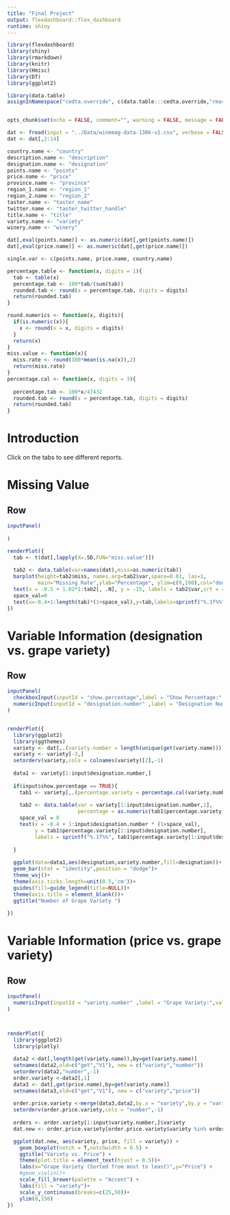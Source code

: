 ```yaml
---
title: "Final Project"
output: flexdashboard::flex_dashboard
runtime: shiny
---
```



```r
library(flexdashboard)
library(shiny)
library(rmarkdown)
library(knitr)
library(Hmisc)
library(DT)
library(ggplot2)

library(data.table)
assignInNamespace("cedta.override", c(data.table:::cedta.override,"rmarkdown"), "data.table")


opts_chunk$set(echo = FALSE, comment="", warning = FALSE, message = FALSE, tidy.opts=list(width.cutoff=55), tidy = TRUE)

```


```r
dat <- fread(input = "../Data/winemag-data-130k-v2.csv", verbose = FALSE,na.strings=c(""))
dat <- dat[,2:14]

```


```r
country.name <- "country"
description.name <- "description"           
designation.name <- "designation"           
points.name <- "points"               
price.name <- "price"                 
province.name <- "province"              
region_1.name <- "region_1"              
region_2.name <- "region_2"             
taster.name <- "taster_name"           
twitter.name <- "taster_twitter_handle" 
title.name <- "title"                 
variety.name <- "variety"              
winery.name <- "winery"               

dat[,eval(points.name)] <- as.numeric(dat[,get(points.name)])
dat[,eval(price.name)] <- as.numeric(dat[,get(price.name)])

single.var <- c(points.name, price.name, country.name)


```

```r
percentage.table <- function(x, digits = 1){
  tab <- table(x)
  percentage.tab <- 100*tab/(sum(tab))
  rounded.tab <- round(x = percentage.tab, digits = digits)
  return(rounded.tab)
}

round.numerics <- function(x, digits){
  if(is.numeric(x)){
    x <- round(x = x, digits = digits)
  }
  return(x)
}
miss.value <- function(x){
  miss.rate <- round(100*mean(is.na(x)),2)
  return(miss.rate)
}
percentage.cal <- function(x, digits = 3){
  
  percentage.tab <- 100*x/47432
  rounded.tab <- round(x = percentage.tab, digits = digits)
  return(rounded.tab)
}
```


Introduction
=====================================  


Click on the tabs to see different reports.


Missing Value
===================================


Row {data-height=500}
-------------------------------------

```r
inputPanel(
  
)

renderPlot({
  tab <- t(dat[,lapply(X=.SD,FUN="miss.value")])
  
  tab2 <- data.table(var=names(dat),miss=as.numeric(tab))
  barplot(height=tab2$miss, names.arg=tab2$var,space=0.01, las=1,
          main="Missing Rate",ylab="Percentage", ylim=c(0,100),col="dodgerblue")
  text(x = -0.5 + 1.02*1:tab2[, .N], y = -15, labels = tab2$var,srt = 45, cex = 1, pos = 2)
  space_val=0
  text(x=-0.4+1:length(tab)*(1+space_val),y=tab,labels=sprintf("%.1f%%",tab),pos=3)
})
```


Variable Information (designation vs. grape variety)
=====================================  


Row {data-height=800}
-------------------------------------



```r
inputPanel(
  checkboxInput(inputId = "show.percentage",label = "Show Percentage:",value = T),
  numericInput(inputId = "designation.number" ,label = "Designation Numbers:",value =3, min = 3,max = 15,step =1)
)


renderPlot({
  library(ggplot2)
  library(ggthemes)
  variety <- dat[,.(variety.number = length(unique(get(variety.name)))),by = designation.name]
  variety <- variety[-3,]
  setorderv(variety,cols = colnames(variety)[2],-1)
  
  data1 <- variety[1:input$designation.number,]
  
  if(input$show.percentage == TRUE){
    tab1 <- variety[,.(percentage.variety = percentage.cal(variety.number))]
    
    tab2 <- data.table(var = variety[1:input$designation.number,1], 
                       percentage = as.numeric(tab1$percentage.variety)[1:input$designation.number])
    space_val = 0
    text(x = -0.4 + 1:input$designation.number * (1+space_val), 
         y = tab1$percentage.variety[1:input$designation.number], 
         labels = sprintf("%.1f%%", tab1$percentage.variety[1:input$designation.number]), pos = 3)
    
  }
  
  ggplot(data=data1,aes(designation,variety.number,fill=designation))+
  geom_bar(stat = "identity",position = "dodge")+
  theme_wsj()+
  theme(axis.ticks.length=unit(0.5,'cm'))+
  guides(fill=guide_legend(title=NULL))+
  theme(axis.title = element_blank())+
  ggtitle("Number of Grape Variety ")
  
})


```

Variable Information (price vs. grape variety)
=====================================  


Row {data-height=800}
-------------------------------------

```r

inputPanel(
  numericInput(inputId = "variety.number" ,label = "Grape Variety:",value =3, min = 3,max = 20,step =1)
)



renderPlot({
  library(ggplot2)
  library(plotly)
  
  data2 <-dat[,length(get(variety.name)),by=get(variety.name)]
  setnames(data2,old=c("get","V1"), new = c("variety","number"))
  setorderv(data2,"number",-1)
  order.variety <-data2[,1]
  data3 <- dat[,get(price.name),by=get(variety.name)]
  setnames(data3,old=c("get","V1"), new = c("variety","price"))
  
  order.price.variety <-merge(data3,data2,by.x = "variety",by.y = "variety", all=T)
  setorderv(order.price.variety,cols = "number",-1)
  
  orders <- order.variety[1:input$variety.number,]$variety
  dat.new <- order.price.variety[order.price.variety$variety %in% orders]

  ggplot(dat.new, aes(variety, price, fill = variety)) + 
    geom_boxplot(notch = T,notchwidth = 0.5) + 
    ggtitle("Variety vs. Price") +
    theme(plot.title = element_text(hjust = 0.5))+
    labs(x="Grape Variety (Sorted from most to least)",y="Price") +
    #geom_violin()+
    scale_fill_brewer(palette = "Accent") +
    labs(fill = "variety")+
    scale_y_continuous(breaks=c(25,50))+
    ylim(0,150)
})

```



